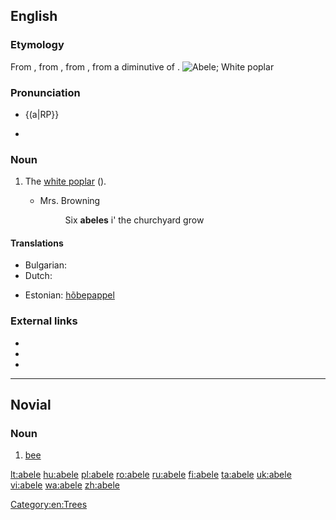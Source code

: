 {{also|Abele|ābele|ābelē}}
==English==
{{wikipedia|Populus alba}}

===Etymology===
From {{etyl|nl}} {{term|abeel|lang=nl}}, from {{etyl|dum}}, from {{etyl|roa-nor}} {{term|abiel|lang=roa-nor}}, from a diminutive of {{etyl|la}} {{term|albus||white|lang=la}}.
[[Image:Czajecice tree 20060812 1401.jpg|thumb|Abele; White poplar]]

===Pronunciation===
* {(a|RP}} {{IPA|/əˈbiːl/|/ə.ˈbeɪl/|/ˈeɪ.bl̩/}}
* {{a|US}} {{IPA|/əˈbil/|/ə.ˈbeɪl/|/ˈeɪ.bl̩/}}

===Noun===
{{en-noun}}

# The [[white poplar]] ({{taxlink|Populus alba|binomial}}).
#* {{rfdate}} Mrs. Browning
#*: Six '''abeles''' i' the churchyard grow 

====Translations====
{{trans-top|the white poplar, Populus alba}}
* Bulgarian: {{t-|bg|бяла топола}}
* Dutch: {{t+|nl|abeel|m}}
{{trans-mid}}
* Estonian: [[hõbepappel]]
{{trans-bottom}}

===External links===
* {{pedialite|Populus alba}}
* {{commonslite|Populus alba}}
* {{specieslite|Populus alba}}

[[Category:en:Trees]]

----

==Novial==

===Noun===
{{head|nov|noun}}

# [[bee]]

[[lt:abele]]
[[hu:abele]]
[[pl:abele]]
[[ro:abele]]
[[ru:abele]]
[[fi:abele]]
[[ta:abele]]
[[uk:abele]]
[[vi:abele]]
[[wa:abele]]
[[zh:abele]]